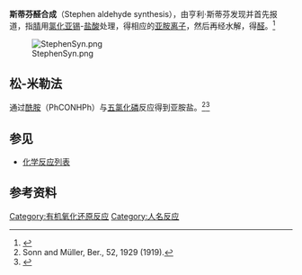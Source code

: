 '''斯蒂芬醛合成'''（Stephen aldehyde synthesis），由亨利·斯蒂芬发现并首先报道，指[[腈|腈]]用[[氯化亚锡|氯化亚锡]]-[[盐酸|盐酸]]处理，得相应的[[亚胺离子|亚胺离子]]，然后再经水解，得[[醛|醛]]。<ref>{{cite journal en| author = [[Henry_Stephen|Stephen, H.]] | title = A new synthesis of aldehydes | journal = [[J._Chem._Soc.,_Trans.|J. Chem. Soc., Trans.]] | year = 1925 | volume = 127 | pages = 1874–1877 | doi = 10.1039/CT9252701874}}</ref>

[[Image:StephenSyn.png|center]]

==松-米勒法==
通过[[酰胺|酰胺]]（PhCONHPh）与[[五氯化磷|五氯化磷]]反应得到亚胺盐。<ref>Sonn and Müller, Ber., 52, 1929 (1919).</ref><ref>{{OrgSynth | title = ''o''-Tolualdehyde | author = Jonathan W. Williams, Charles H. Witten, and John A. Krynitsky | collvol = 3 | collvolpages = 818 | year = 1955 | prep = cv3p0818}}</ref> 

==参见==
*[[化学反应列表|化学反应列表]]

== 参考资料 ==
{{reflist}}

[[Category:有机氧化还原反应|Category:有机氧化还原反应]]
[[Category:人名反应|Category:人名反应]]